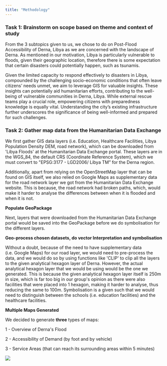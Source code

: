 ```yaml
---
title: "Methodology"
---
```


### **Task 1: Brainstorm on scope based on theme and context of study**

From the 3 subtopics given to us, we chose to do on Post-Flood Accessibility of Derna, Libya as we are concerned with the landscape of Derna. As mentioned in our motivation, Libya is particularly vulnerable to floods, given their geographic location, therefore there is some expectation that certain disasters could potentially happen, such as tsunamis.

Given the limited capacity to respond effectively to disasters in Libya, compounded by the challenging socio-economic conditions that often leave citizens' needs unmet, we aim to leverage GIS for valuable insights. These insights can potentially aid humanitarian efforts, contributing to the well-being of vulnerable communities in Derna, Libya. While external rescue teams play a crucial role, empowering citizens with preparedness knowledge is equally vital. Understanding the city's existing infrastructure further underscores the significance of being well-informed and prepared for such challenges.

### **Task 2: Gather map data from the Humanitarian Data Exchange**

We first gather GIS data layers (i.e. Education, Healthcare Facilities, Libya Population Density DEM, road network), which can be downloaded from \'Libya Floods\' at the Humanitarian Data Exchange portal. These layers are in the WGS_84, the default CRS (Coordinate Reference System), which we must convert to \"EPSG:3177 - LGD2006/ Libya TM" for the Derna region.

Additionally, apart from relying on the OpenStreetMap layer that can be found on GIS itself, we also relied on Google Maps as supplementary data for the road network layer we got from the Humanitarian Data Exchange website. This is because, the road network had broken paths, which, would make it harder to analyse the differences between when it is flooded and when it is not.

**Populate GeoPackage**

Next, layers that were downloaded from the Humanitarian Data Exchange portal would be saved into the GeoPackage before we do symbolisation for the different layers.

**Geo-process chosen datasets, do vector Interpretation and symbolisation**

Without a doubt, because of the need to have supplementary data (i.e. Google Maps) for our road layer, we would need to pre-process the data, and we would do so by using functions like \'CLIP\' to clip all the layers to the given analytical hexagon layer of Derna. However, the actual analytical hexagon layer that we would be using would be the one we generated. This is because the given analytical hexagon layer itself is 250m in size, which is far too big in our group\'s opinion as there were also facilities that were placed into 1 hexagon, making it harder to analyse, thus reducing the same to 100m. Symbolisation is a given such that we would need to distinguish between the schools (i.e. education facilities) and the healthcare facilities. 

**Multiple Maps Generated**

We decided to generate **three** types of maps: 

1 - Overview of Derna\'s Flood

2 - Accessibility of Demand (by foot and by vehicle)

3 - Service Areas (that can reach its surrounding areas within 5 minutes)

![](Images/GIS Methodology.png){fig-align="center"}
